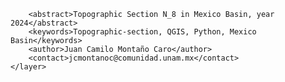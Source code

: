 <?xml version="1.0" encoding="UTF-8"?>
<qgis>
    <layer>
        <title>N_8</title>
        <abstract>Topographic Section N_8 in Mexico Basin, year 2024</abstract>
        <keywords>Topographic-section, QGIS, Python, Mexico Basin</keywords>
        <author>Juan Camilo Montaño Caro</author>
        <contact>jcmontanoc@comunidad.unam.mx</contact>
    </layer>
</qgis>
